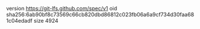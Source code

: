 version https://git-lfs.github.com/spec/v1
oid sha256:6ab90bf8c73569c66cb820dbd86812c023fb06a6a9cf734d30faa681c04edadf
size 4924
